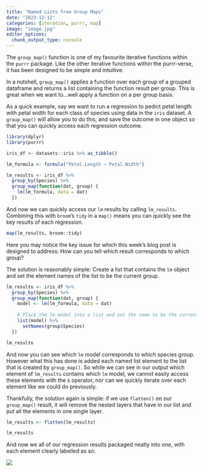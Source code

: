 ```yaml
---
title: "Named Lists from Group Maps"
date: "2023-12-12"
categories: [iteration, purrr, map]
image: "image.jpg"
editor_options: 
  chunk_output_type: console
---
```


The <code>group_map()</code> function is one of my favourite iterative functions within the <code>purrr</code> package. Like the other iterative functions within the purrr-verse, it has been designed to be simple and intuitive.

In a nutshell, <code>group_map()</code> applies a function over each group of a grouped dataframe and returns a list containing the function result per group. This is great when we want to...well apply a function on a per group basis.

As a quick example, say we want to run a regression to pedict petal length with petal width for each class of species using data in the <code>iris</code> dataset. A <code>group_map()</code> will allow you to do this, and save the outcome in one object so that you can quickly access each regression outcome.

```r
library(dplyr)
library(purrr)

iris_df <- datasets::iris %>% as_tibble()

lm_formula <- formula("Petal.Length ~ Petal.Width")

lm_results <- iris_df %>% 
  group_by(Species) %>% 
  group_map(function(dat, group) {
    lm(lm_formula, data = dat)
  })

```

And now we can quickly access our <code>lm</code> results by calling <code>lm_results</code>. Combining this with <code>broom</code>'s <code>tidy</code> in a <code>map()</code> means you can quickly see the key results of each regression.

```r
map(lm_results, broom::tidy)
```

Here you may notice the key issue for which this week's blog post is designed to address: How can you tell which result corresponds to which group?

The solution is reasonably simple: Create a list that contains the <code>lm</code> object and set the element names of the list to be the current group.

```r
lm_results <- iris_df %>% 
  group_by(Species) %>% 
  group_map(function(dat, group) {
    model <- lm(lm_formula, data = dat)
    
    # Place the lm model into a list and set the name to be the current group
    list(model) %>% 
      setNames(group$Species)
  })

lm_results
```

And now you can see which <code>lm</code> model corresponds to which species group. However what this has done is added each named list element to the list that is created by <code>group_map()</code>. So while we can see in our output which element of <code>lm_results</code> contains which <code>lm</code> model, we cannot easily access these elements with the <code>\$</code> operator, nor can we quickly iterate over each element like we could do previously.

Thankfully, the solution again is simple: if we use <code>flatten()</code> on our <code>group_map()</code> result, it will remove the nested layers that have in our list and put all the elements in one single layer.

```r
lm_results <- flatten(lm_results)

lm_results
```

And now we all of our regression results packaged neatly into one, with each element clearly labelled as so:

![](screenshot.png)
